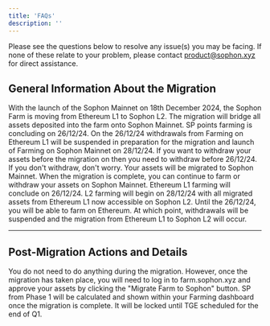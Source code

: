 ```yaml
---
title: 'FAQs'
description: ''
---
```


<Note>
Please see the questions below to resolve any issue(s) you may be facing. If none of these relate to your problem, please contact <a href="mailto:product@sophon.xyz">product@sophon.xyz</a> for direct assistance.
</Note>

## General Information About the Migration

<Accordion title="What is the farming migration?">
  With the launch of the Sophon Mainnet on 18th December 2024, the Sophon Farm is moving from Ethereum L1 to Sophon L2. The migration will bridge all assets deposited into the farm onto Sophon Mainnet.
</Accordion>

<Accordion title="When will farming on Eth L1 end?">
  SP points farming is concluding on 26/12/24. On the 26/12/24 withdrawals from Farming on Ethereum L1 will be suspended in preparation for the migration and launch of Farming on Sophon Mainnet on 28/12/24. If you want to withdraw your assets before the migration on then you need to withdraw before 26/12/24.
</Accordion>

<Accordion title="What will happen if I don't withdraw before then?">
  If you don't withdraw, don't worry. Your assets will be migrated to Sophon Mainnet. When the migration is complete, you can continue to farm or withdraw your assets on Sophon Mainnet.
</Accordion>

<Accordion title="When will Sophon L2 farming start?">
  Ethereum L1 farming will conclude on 26/12/24. L2 farming will begin on 28/12/24 with all migrated assets from Ethereum L1 now accessible on Sophon L2.
</Accordion>

<Accordion title="Can I continue farming on Ethereum?">
  Until the 26/12/24, you will be able to farm on Ethereum. At which point, withdrawals will be suspended and the migration from Ethereum L1 to Sophon L2 will occur.
</Accordion>

---

## Post-Migration Actions and Details

<Accordion title="When the migration happens, will I need to do anything?">
  You do not need to do anything during the migration. However, once the migration has taken place, you will need to log in to farm.sophon.xyz and approve your assets by clicking the "Migrate Farm to Sophon" button.
</Accordion>

<Accordion title="When can my SP be redeemed SOPH?">
  SP from Phase 1 will be calculated and shown within your Farming dashboard once the migration is complete. It will be locked until TGE scheduled for the end of Q1.
</Accordion>
